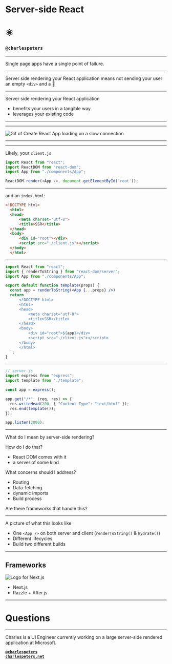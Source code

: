 
<Head>
  <title>Server-side React</title>
</Head>

# Server-side React
# ⚛️

### `@charlespeters`

---

Single page apps have a single point of failure.

---

Server side rendering your React application means not sending your user an empty `<div>` and a 🙏

---

Server side rendering your React application
+ benefits your users in a tangible way
+ leverages your existing code 


---

---

![ Gif of Create React App loading on a slow connection ](./assets/CRA-loading.gif)

---

---

Likely, your `client.js`

```js
import React from "react";
import ReactDOM from "react-dom";
import App from "./components/App";

ReactDOM.render(<App />, document.getElementById('root'));
```

---

and an `index.html`:

```html
<!DOCTYPE html>
  <html>
  <head>
      <meta charset="utf-8">
      <title>SSR</title>
  </head>
  <body>
      <div id="root"></div>
      <script src="./client.js"></script>
  </body>
  </html>
```

---

```jsx
import React from "react";
import { renderToString } from "react-dom/server";
import App from "./components/App";

export default function template(props) {
  const app = renderToString(<App {...props} />)
  return `
      <!DOCTYPE html>
      <html>
      <head>
          <meta charset="utf-8">
          <title>SSR</title>
      </head>
      <body>
          <div id="root">${app}</div>
          <script src="./client.js"></script>
      </body>
      </html>
  `;
}
```

---

```jsx
// server.js
import express from "express";
import template from "./template";

const app = express();

app.get("/*", (req, res) => {
  res.writeHead(200, { "Content-Type": "text/html" });
  res.end(template());
});

app.listen(3000);
```

---

What do I mean by server-side rendering?

How do I do that?

- React DOM comes with it
- a server of some kind


What concerns should I address?
- Routing
- Data-fetching
- dynamic imports
- Build process

Are there frameworks that handle this?

---

A picture of what this looks like

- One `<App />` on both server and client (`renderToString()` & `hydrate()`)
- Different lifecycles
- Build two different builds

---

## Frameworks

![Logo for Next.js](./assets/nextjs-white-logo.svg)

- Next.js
- Razzle + After.js

---

# Questions

---

<Emosvg size={250} />

Charles is a UI Engineer currently working on a large server-side rendered application at Microsoft.

**[`@charlespeters`](https://twitter.com/charlespeters)**   
**[`charlespeters.net`](https://charlespeters.net/)** 


